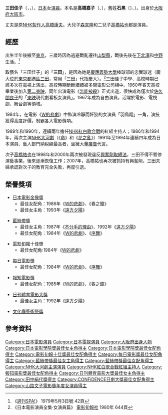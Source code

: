 {{藝人
|姓名 = みた よしこ<br />三田佳子<br />Mita Yoshiko
|類型 = 女演員
|圖片 =
|圖片尺寸 =
|圖片簡介 =
|羅馬拼音 = Mita Yoshiko
|原名 = 高橋嘉子、たかはし よしこ、Takahashi Yoshiko，<br />石黑嘉子（舊姓）、いしぐろ よしこ、Ishiguro Yoshiko
|英文名 =
|暱稱 =
|國籍 = {{JPN}}
|出生日期 = {{birth date and age|1941|10|8}}
|出生地點 = {{JPN-EMP}}[[大阪府|大阪府]][[大阪市|大阪市]]
|逝世日期 = 
|逝世地點 = 
|職業 = [[演員|演員]]
|語言 = [[日語|日語]]
|活躍年代 = 1960年至今
|配偶 = [[高橋康夫|高橋康夫]]
|網站 =
|相關團體 =
}}
{{Japanese|japanese=三田 佳子|kana=みた よしこ|romaji=Mita Yoshiko}}

'''三田佳子'''（{{lang-ja|みた よしこ}}，{{lang-en|Mita Yoshiko}}，{{bd|1941年|10月8日|||Mita Yoshiko}}），[[日本|日本]]女[[演員|演員]]。本名是'''高橋嘉子'''〔{{lang-ja|たかはし よしこ}}、{{lang-en|Takahashi Yoshiko}}〕，舊姓'''石黑'''〔{{lang-ja|いしぐろ}}〕、{{lang-en|Ishiguro}}〕。出身於[[大阪府|大阪府]][[大阪市|大阪市]]。

丈夫是原[[NHK|NHK]][[製作人|製作人]][[高橋康夫|高橋康夫]]。大兒子[[森宮隆|森宮隆]]和二兒子[[高橋祐也|高橋祐也]]都是演員。

== 經歷 ==
出生半年後搬至[[東京|東京]]，三歲時因為逃避戰亂遷往[[山梨縣|山梨縣]]，戰後先後在[[下北澤|下北澤]]和[[中野區|中野]]生活。<ref>《[[週刊SPA!|週刊SPA!]]》 1979年5月3日號 42頁</ref>

取藝名「三田佳子」的「'''三田'''」，是因為她是[[慶應義塾大學|慶應義塾大學]]棒球部的忠實球迷（慶大位於[[東京都|東京都]][[港區_(東京都)|港區]][[三田_(東京都港區)|三田]]，常用「三田」代指慶大）。<ref>《日本電影演員全集·女演員篇》 [[電影旬報社|電影旬報社]] 1980年 644頁</ref>三田佳子中學、高校時期已經多次在電視上演出，高校時期斷斷續續被多間電影公司相中。1960年春天高校畢業後加入[[第二東映|第二東映]]，同年出演電影《[[怎能被殺|怎能被殺]]》正式出道，很快成為僅次於[[佐久間良子|佐久間良子]]的「[[東映|東映]]現代劇看板女演員」。1967年成為自由演員，活躍於電影、電視劇、舞台劇等領域。

1984年，在電影《[[W的悲劇_(電影)|W的悲劇]]》中飾演冷靜而奸狡的女演員「羽鳥翔」一角，演技獲得高度評價，制霸各大電影獎項。

1989年和1990年，連續兩年擔任[[NHK紅白歌合戰|NHK紅白歌合戰]]的紅組主持人；1986年和1994年，兩次主演[[NHK大河劇|NHK大河劇]]（《[[命_(大河劇)|命]]》和《[[花之亂|花之亂]]》）1991年至1994年連續四年成為日本演員、藝人部門納稅額最高者，坐擁大量[[廣告|廣告]]代言。

次子[[高橋祐也|高橋祐也]]在1998年和2000年兩次被發現違反[[興奮劑取締法|興奮劑取締法]]，三田不得不暫停演藝事業，後來逐漸恢復工作；2007年，高橋祐也再次被抓持有興奮劑，三田夫婦承認對次子的教育完全失敗，再度引退。

== 榮譽獎項 ==
*[[日本電影金像獎|日本電影金像獎]]
**最佳女配角：1986年《[[W的悲劇_(電影)|W的悲劇]]》、《春之鐘》
**最佳女主角：1993年《[[遠方夕陽|遠方夕陽]]》

*[[藍絲帶獎_(電影)|藍絲帶獎]]
**最佳女主角：1987年《[[不分手的理由|不分手的理由]]》、1992年《[[遠方夕陽|遠方夕陽]]》
**最佳女配角：1984年《[[W的悲劇_(電影)|W的悲劇]]》、《[[序舞_(小說)|序舞]]》

*[[電影旬報|電影旬報]]十佳獎
**最佳女配角:1984年《[[W的悲劇_(電影)|W的悲劇]]》

*[[每日電影獎|每日電影獎]]
**最佳女配角：1984年《[[W的悲劇_(電影)|W的悲劇]]》、《[[序舞_(小說)|序舞]]》

*[[報知電影獎|報知電影獎]]
**最佳女配角：1985年《[[W的悲劇_(電影)|W的悲劇]]》、《春之鐘》

*[[日刊體育電影大獎|日刊體育電影大獎]]
**最佳女主角：1992年《[[遠方夕陽|遠方夕陽]]》

*[[藝術祭_(文化廳)|文化廳藝術祭獎]]

== 參考資料 ==
{{reflist}}
{{NHK大河劇主演演員}}
{{NHK紅白歌合戰紅組白組主持人}}
{{日刊體育電影大獎最佳女主角獎}}
{{報知電影獎最佳女配角}}
{{日本電影金像獎最佳女主角}}
{{日本電影金像獎最佳女配角}}
{{電影旬報十佳獎最佳女配角}}
{{每日電影獎最佳女配角}}
{{藍絲帶獎最佳女主角}}
{{藍絲帶獎最佳女配角}}
{{山路文子電影獎年度女演員}}
{{日本電影影評人大獎最佳女主角獎}}
{{CONFiDENCE日劇大獎最佳女配角}} 
{{田中絹代獎}}
{{Authority control}}
{{DEFAULTSORT:Mita Yoshiko}}
[[Category:日本電影演員|Category:日本電影演員]]
[[Category:日本電視演員|Category:日本電視演員]]
[[Category:大阪府出身人物|Category:大阪府出身人物]]
[[Category:日本電影學院獎最佳女主角得主|Category:日本電影學院獎最佳女主角得主]]
[[Category:日本電影學院獎最佳女配角得主|Category:日本電影學院獎最佳女配角得主]]
[[Category:電影旬報十佳獎最佳女配角得主|Category:電影旬報十佳獎最佳女配角得主]]
[[Category:每日電影獎最佳女配角得主|Category:每日電影獎最佳女配角得主]]
[[Category:藍絲帶獎最佳女主角得主|Category:藍絲帶獎最佳女主角得主]]
[[Category:藍絲帶獎最佳女配角得主|Category:藍絲帶獎最佳女配角得主]]
[[Category:NHK大河劇主演演員|Category:NHK大河劇主演演員]]
[[Category:NHK紅白歌合戰紅組主持人|Category:NHK紅白歌合戰紅組主持人]]
[[Category:報知電影獎最佳女配角得主|Category:報知電影獎最佳女配角得主]]
[[Category:日刊體育電影大獎最佳女主角得主|Category:日刊體育電影大獎最佳女主角得主]]
[[Category:田中絹代獎得主|Category:田中絹代獎得主]]
[[Category:CONFiDENCE日劇大獎最佳女配角得主|Category:CONFiDENCE日劇大獎最佳女配角得主]]
[[Category:山路文子電影獎年度女演員得主|Category:山路文子電影獎年度女演員得主]]
